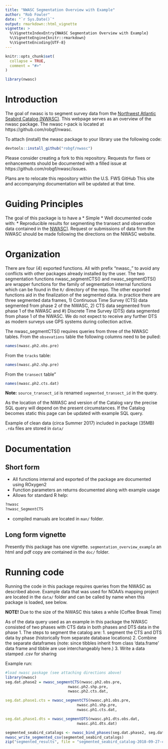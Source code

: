```yaml
---
title: "NWASC Segmentation Overview with Example"
author: "Rob Fowler"
date: "`r Sys.Date()`"
output: rmarkdown::html_vignette
vignette: >
  %\VignetteIndexEntry{NWASC Segmentation Overview with Example}
  %\VignetteEngine{knitr::rmarkdown}
  %\VignetteEncoding{UTF-8}
---
```


```r
knitr::opts_chunk$set(
  collapse = TRUE,
  comment = "#>"
)
```

```r
library(nwasc)
```

# Introduction
The goal of nwasc is to segment survey data from the [Northwest Atlantic
Seabird Catalog
(NWASC)](https://github.com/USFWS/AMAPPS/tree/master/NWASC). This webpage serves as an overview of the nwasc package.  The nwasc r-pack is located at  https://github.com/robgf/nwasc.

To attach (install) the nwasc package to your library use the following code: 

```r
devtools::install_github("robgf/nwasc")
```

Please consider creating a fork to this repository.  Requests for fixes or enhancements should be documented with a filled issue at https://github.com/robgf/nwasc/issues.

Plans are to relocate this repository within the U.S. FWS GitHub This site and accompanying documentation will be updated at that time.  

# Guiding Principles
The goal of this package is to have a 
* Simple
* Well documented
code with:
* Reproducible results
for segmenting the transect and observation data contained in the [NWASC](https://github.com/USFWS/AMAPPS/tree/master/NWASC)]. Request or submissions of data from the NWASC should be made following the directions on the NWASC website.


# Organization
There are four (4) exported functions. All with prefix "nwasc_" to avoid any conflicts with other packages already installed by the user. The two segmentation functions nwasc_segmentCTS() and nwasc_segmentDTS() are wrapper functions for the family of segmentation internal functions which can be found in the `R/` directory of the repo.
The other exported functions aid in the finalization of the segmented data. In practice there are three segmented data frames, 1) Continuous Time Survey (CTS) data segmented from phase 2 of the NWASC, 2) CTS data segmented from phase 1 of the NWASC and #) Discrete Time Survey (DTS) data segmented from phase 1 of the NWASC. We do not expect to receive any further DTS as modern surveys use GPS systems during collection active. 

The nwasc_segmentCTS() requires queries from three of the NWASC tables.
From the `obsevations` table the following columns need to be pulled:
```r
names(nwasc.ph2.obs.pre)
```

From the `tracks` table:
```r
names(nwasc.ph2.shp.pre)
```

From the `transect` table"
```r
names(nwasc.ph2.cts.dat)
```

**Note:** `source_transect_id` is renamed `segmented_transect_id` in the query.

As the location of the NWASC and version of the Catalog vary the precise SQL query will depend on the present circumstances.  If the Catalog becomes static this page can be updated with example SQL query.

Example of clean data (circa Summer 2017) included in package (35MB) `.rda` files are stored in `data/`

# Documentation
## Short form
* All functions internal and exported of the package are documented using ROxygen2 
* Function parameters an returns documented along with example usage
* Allows for standard R help:
```r
?nwasc
?nwasc_SegmentCTS
```
* compiled manuals are located in `man/` folder.

## Long form vignette
Presently this package has one vignette. `segmentation_overview_example` an html and pdf copy are contained in the `doc/` folder. 


# Running code
Running the code in this package requires queries from the NWASC as described above. Example data that was used for NOAA's mapping project are located in the `data/` folder and can be called by name when this package is loaded, see below.

**NOTE!** Due to the size of the NWASC this takes a while (Coffee Break Time)

As of the data query used as an example in this package the NWASC consisted of two phases with CTS data in both phases and DTS data in the phase 1.  The steps to segment the catalog are:
1. segment the CTS and DTS data by phase (historically from separate database locations)
2. Combine the separate dataframes (note: since tibbles inherit from class 'data.frame' data frame and tibble are use interchangeably here.)
3. Write a data stamped .csv for sharing

Example run:
    
```r
#load nwasc paskage (see attaching directions above)
library(nwasc)
seg.dat.phase2 = nwasc_segmentCTS(nwasc.ph2.obs.pre,
                            nwasc.ph2.shp.pre,
                            nwasc.ph2.cts.dat,

seg.dat.phase1.cts = nwasc_segmentCTS(nwasc.ph1.obs.pre,
                                nwasc.ph1.shp.pre,
                                nwasc.ph1.cts.dat,

seg.dat.phase1.dts = nwasc_segmentDTS(nwasc.ph1.dts.obs.dat,
                                nwasc.ph1.dts.dat)

segmented_seabird_catalogs <- nwasc_bind_phases(seg.dat.phase2, seg.dat.phase1.cts, seg.dat.phase1.dts)
nwasc_write_segmented_csv(segmented_seabird_catalogs)
zip("segmented_results", file = "segmented_seabird_catalog-2018-09-27-combined_transects_3 .csv")

```


